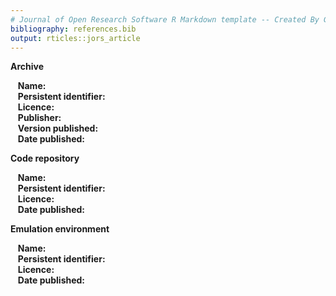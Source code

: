 ```yaml
---
# Journal of Open Research Software R Markdown template -- Created By Greg Pilgrim
bibliography: references.bib
output: rticles::jors_article
---
```


<!-- To complete this template, please replace the blue text with your own. The paper has three main sections: (1) Overview; (2) Availability; (3) Reuse potential -->

<!-- Please submit the completed paper to: [editor.jors\@ubiquitypress.com](mailto:editor.jors@ubiquitypress.com) -->

\section{Overview}

\section*{Title}
<!-- replace with title of your article -->
<!-- The title of the software paper should focus on the software, e.g. "Text mining software from the X project". If the software is closely linked to a specific research paper, then "Software from Paper Title" is appropriate. The title should be factual, relating to the functionality of the software and the area it relates to rather than making claims about the software, e.g. "Easy-to-use". -->

\section*{Paper Authors}
<!-- 1. Last name, first name (Lead/corresponding author first) -->
<!-- 2. Last name, first name etc. -->

\section*{Paper Author Roles and Affiliations}
<!-- 1. First author role and affiliation -->
<!-- 2. Second author role and affiliation etc. -->

\section*{Abstract}
<!-- A short (ca. 100 word) summary of the software being described: what problem the software addresses, how it was implemented and architected, where it is stored, and its reuse potential. -->

\section*{Keywords}
<!-- keyword 1; keyword 2; etc. -->


\section*{Introduction}
<!-- An overview of the software, how it was produced, and the research for which it has been used, including references to relevant research articles. A short comparison with software which implements similar functionality should be included in this section. -->

\section*{Implementation and architecture}
<!-- How the software was implemented, with details of the architecture where relevant. Use of relevant diagrams is appropriate. Please also describe any variants and associated implementation differences. -->

\section*{Quality control}
<!-- Detail the level of testing that has been carried out on the code (e.g. unit, functional, load etc.), and in which environments. If not already included in the software documentation, provide details of how a user could quickly understand if the software is working (e.g. providing examples of running the software with sample input and output data). -->

\section{Availability}

\section*{Operating system}

<!-- Please include minimum version compatibility. -->

\section*{Programming language}

<!-- Please include minimum version compatibility. -->

\section*{Additional system requirements}

<!-- E.g. memory, disk space, processor, input devices, output devices. -->

\section*{Dependencies}

<!-- E.g. libraries, frameworks, incl. minimum version compatibility. -->

\section*{List of contributors}

<!-- Please list anyone who helped to create the software (who may also not be an author of this paper), including their roles and affiliations. -->

\section*{Software location:}

**Archive** <!-- (e.g. institutional repository, general repository) (required - please see instructions on journal website for depositing archive copy of software in a suitable repository) -->

|    **Name:** <!-- The name of the archive. -->
|    **Persistent identifier:** <!-- e.g. DOI, handle, PURL, etc. -->
|    **Licence:** <!-- Open license under which the software is licensed. -->
|    **Publisher:** <!-- Name of the person who deposited the software. -->
|    **Version published:** <!-- The version number of the software archived. -->
|    **Date published:** <!-- dd/mm/yy -->

**Code repository** <!-- (e.g. SourceForge, GitHub etc.) (required) -->

|    **Name:** <!-- The name of the archive. -->
|    **Persistent identifier:** <!-- e.g. DOI, handle, PURL, etc. -->
|    **Licence:** <!-- Open license under which the software is licensed. -->
|    **Date published:** <!-- dd/mm/yy -->

**Emulation environment** <!-- (if appropriate) -->

|    **Name:** <!-- The name of the archive. -->
|    **Persistent identifier:** <!-- e.g. DOI, handle, PURL, etc. -->
|    **Licence:** <!-- Open license under which the software is licensed. -->
|    **Date published:** <!-- dd/mm/yy -->

\section*{Language}

<!-- Language of repository, software and supporting files. -->

\section{Reuse potential}

<!-- Please describe in as much detail as possible the ways in which the software could be reused by other researchers both within and outside of your field. This should include the use cases for the software, and also details of how the software might be modified or extended (including how contributors should contact you) if appropriate. Also you must include details of what support mechanisms are in place for this software (even if there is no support). -->

\section*{Acknowledgements}

<!-- Please add any relevant acknowledgements to anyone else who supported the project in which the software was created, but did not work directly on the software itself. -->

\section*{Funding statement}

<!-- If the software resulted from funded research please give the funder and grant number. -->

\section*{Competing interests}

<!-- If any of the authors have any competing interests then these must be declared. The authors' initials should be used to denote differing competing interests. For example: BH has minority shares in [company name], which part funded the research grant for this project. All other authors have no competing interests."
If there are no competing interests, please add the statement:
"The authors declare that they have no competing interests." -->

<!-- References -->
<!-- Reference format will be handled automatically for all references included in references.bib.  Format is as follows -->
<!-- Piwowar, H A 2011 Who Shares? Who Doesn't? Factors Associated with Openly Archiving Raw Research Data. PLoS ONE 6(7): e18657. DOI: http://dx.doi.org/10.1371/journal.pone.0018657. -->

